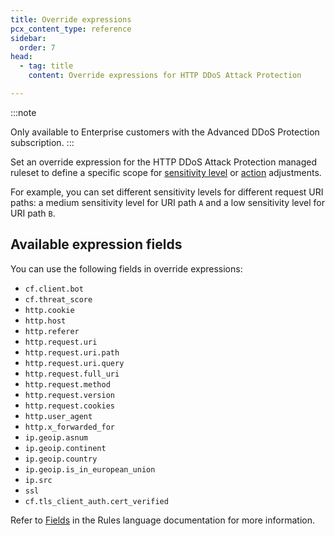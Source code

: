```yaml
---
title: Override expressions
pcx_content_type: reference
sidebar:
  order: 7
head:
  - tag: title
    content: Override expressions for HTTP DDoS Attack Protection

---
```


:::note

Only available to Enterprise customers with the Advanced DDoS Protection subscription. 
:::

Set an override expression for the HTTP DDoS Attack Protection managed ruleset to define a specific scope for [sensitivity level](/ddos-protection/managed-rulesets/http/override-parameters/#sensitivity-level) or [action](/ddos-protection/managed-rulesets/http/override-parameters/#action) adjustments.

For example, you can set different sensitivity levels for different request URI paths: a medium sensitivity level for URI path `A` and a low sensitivity level for URI path `B`.

## Available expression fields

You can use the following fields in override expressions:

- `cf.client.bot`
- `cf.threat_score`
- `http.cookie`
- `http.host`
- `http.referer`
- `http.request.uri`
- `http.request.uri.path`
- `http.request.uri.query`
- `http.request.full_uri`
- `http.request.method`
- `http.request.version`
- `http.request.cookies`
- `http.user_agent`
- `http.x_forwarded_for`
- `ip.geoip.asnum`
- `ip.geoip.continent`
- `ip.geoip.country`
- `ip.geoip.is_in_european_union`
- `ip.src`
- `ssl`
- `cf.tls_client_auth.cert_verified`

Refer to [Fields](/ruleset-engine/rules-language/fields/) in the Rules language documentation for more information.
